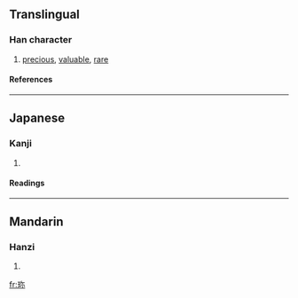 {{see|珍}}

==Translingual==
===Han character===
{{Han char|rn=96|rad=玉|as=05|sn=9|four=|canj=一土弓火 (MGNF)}}
# [[precious]], [[valuable]], [[rare]]
====References====
{{Han ref|kx=0730.060|dkj=20921|dj=1141.170|hdz=21108.030|uh=73CE|ud=29646}}

----
==Japanese==
===Kanji===
{{ja-kanji|grade=|rs=玉05}}
# {{defn|Japanese}} 
====Readings====
{{ja-readings|on=[[ちん]] (chin)|kun=[[めずらしい]] (mezurashii)}}

----
==Mandarin==
===Hanzi===
{{cmn-hanzi|pin=[[zhēn]] (zhen1)|wg=chen<sup>1</sup>}}
# {{defn|Mandarin}}

[[fr:珎]]